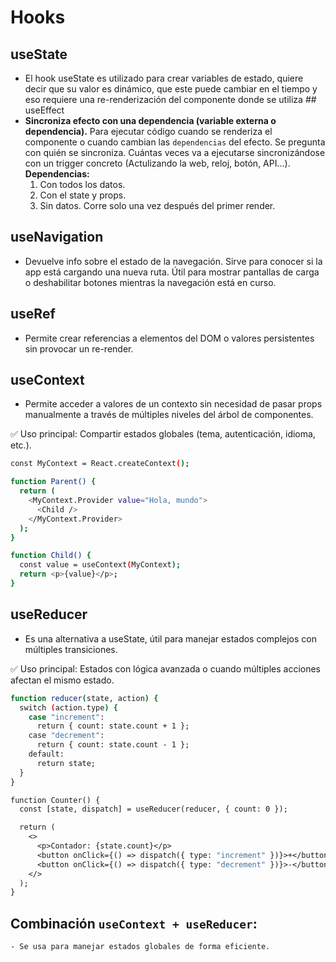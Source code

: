 # Hooks
## useState
- El hook useState es utilizado para crear variables de estado, quiere decir que su valor es dinámico, que este puede cambiar en el tiempo y eso requiere una re-renderización del componente donde se utiliza
## useEffect
- **Sincroniza efecto con una dependencia (variable externa o dependencia).** Para ejecutar código cuando se renderiza el componente o cuando cambian las `dependencias` del efecto. 
Se pregunta  con quién se sincroniza. Cuántas veces va a ejecutarse sincronizándose con un trigger concreto (Actulizando la web, reloj, botón, API...).
    **Dependencias:**
    1. Con todos los datos.
    2. Con el state y props.
    3. Sin datos. Corre solo una vez después del primer render.

## useNavigation
- Devuelve info sobre el estado de la navegación. Sirve para conocer si la app está cargando una nueva ruta. Útil para mostrar pantallas de carga o deshabilitar botones mientras la navegación está en curso.

## useRef
- Permite crear referencias a elementos del DOM o valores persistentes sin provocar un re-render.

## useContext
- Permite acceder a valores de un contexto sin necesidad de pasar props manualmente a través de múltiples niveles del árbol de componentes.

✅ Uso principal: Compartir estados globales (tema, autenticación, idioma, etc.).

``` bash
const MyContext = React.createContext();

function Parent() {
  return (
    <MyContext.Provider value="Hola, mundo">
      <Child />
    </MyContext.Provider>
  );
}

function Child() {
  const value = useContext(MyContext);
  return <p>{value}</p>;
}
```

## useReducer
- Es una alternativa a useState, útil para manejar estados complejos con múltiples transiciones.

✅ Uso principal: Estados con lógica avanzada o cuando múltiples acciones afectan el mismo estado.

``` bash 
function reducer(state, action) {
  switch (action.type) {
    case "increment":
      return { count: state.count + 1 };
    case "decrement":
      return { count: state.count - 1 };
    default:
      return state;
  }
}

function Counter() {
  const [state, dispatch] = useReducer(reducer, { count: 0 });

  return (
    <>
      <p>Contador: {state.count}</p>
      <button onClick={() => dispatch({ type: "increment" })}>+</button>
      <button onClick={() => dispatch({ type: "decrement" })}>-</button>
    </>
  );
}
```

## Combinación `useContext + useReducer`:
    - Se usa para manejar estados globales de forma eficiente.